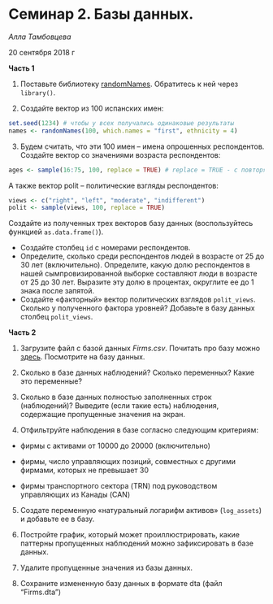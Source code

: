 # Семинар 2. Базы данных.

*Алла Тамбовцева* 

20 сентября 2018 г

**Часть 1**

1.  Поставьте библиотеку [randomNames](https://cran.r-project.org/web/packages/randomNames/randomNames.pdf). Обратитесь к ней через `library()`.

2.  Создайте вектор из 100 испанских имен:

``` r
set.seed(1234) # чтобы у всех получались одинаковые результаты
names <- randomNames(100, which.names = "first", ethnicity = 4) 
```

3.  Будем считать, что эти 100 имен -- имена опрошенных респондентов. Создайте вектор со значениями возраста респондентов:

``` r
ages <- sample(16:75, 100, replace = TRUE) # replace = TRUE - с повторяющимися значениями
```

А также вектор polit -- политические взгляды респондентов:

``` r
views <- c("right", "left", "moderate", "indifferent")
polit <- sample(views, 100, replace = TRUE)
```

Создайте из полученных трех векторов базу данных (воспользуйтесь функцией `as.data.frame()`).

-   Создайте столбец `id` с номерами респондентов.
-   Определите, сколько среди респондентов людей в возрасте от 25 до 30 лет (включительно). Определите, какую долю респондентов в нашей сымпровизированной выборке составляют люди в возрасте от 25 до 30 лет. Выразите эту долю в процентах, округлите ее до 1 знака после запятой.
-   Создайте «факторный» вектор политических взглядов `polit_views`. Сколько у полученного фактора уровней? Добавьте в базу данных столбец `polit_views`.

**Часть 2**

1. Загрузите файл с базой данных *Firms.csv*. Почитать про базу можно [здесь](https://www.rdocumentation.org/packages/car/versions/2.1-5/topics/Ornstein). Посмотрите на базу данных.

2. Сколько в базе данных наблюдений? Сколько переменных? Какие это переменные?

3. Сколько в базе данных полностью заполненных строк (наблюдений)? Выведите (если такие есть) наблюдения, содержащие пропущенные значения на экран.

4. Отфильтруйте наблюдения в базе согласно следующим критериям:

* фирмы с активами от 10000 до 20000 (включительно)

* фирмы, число управляющих позиций, совместных с другими фирмами, которых не превышает 30

* фирмы транспортного сектора (TRN) под руководством управляющих из Канады (CAN) 

5. Создате переменную «натуральный логарифм активов» (`log_assets`) и добавьте ее в базу. 

6. Постройте график, который может проиллюстрировать, какие паттерны пропущенных наблюдений можно зафиксировать в базе данных.

7. Удалите пропущенные значения из базы данных.

8. Сохраните измененную базу данных в формате dta (файл "Firms.dta")